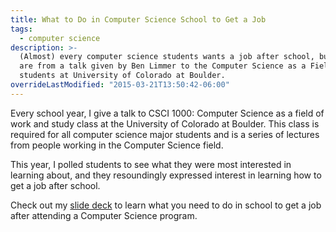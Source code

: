 ```yaml
---
title: What to Do in Computer Science School to Get a Job
tags:
  - computer science
description: >-
  (Almost) every computer science students wants a job after school, but many don't know where to start. These slides
  are from a talk given by Ben Limmer to the Computer Science as a Field of Work and Study class for Computer Science
  students at University of Colorado at Boulder.
overrideLastModified: "2015-03-21T13:50:42-06:00"
---
```



Every school year, I give a talk to CSCI 1000: Computer Science as a field of work and study class at the University of
Colorado at Boulder. This class is required for all computer science major students and is a series of lectures from
people working in the Computer Science field.

This year, I polled students to see what they were most interested in learning about, and they resoundingly expressed
interest in learning how to get a job after school.

Check out my <a href={GettingAJobAfterSchool}>slide deck</a> to learn what you need to do in school to get a job after
attending a Computer Science program.
